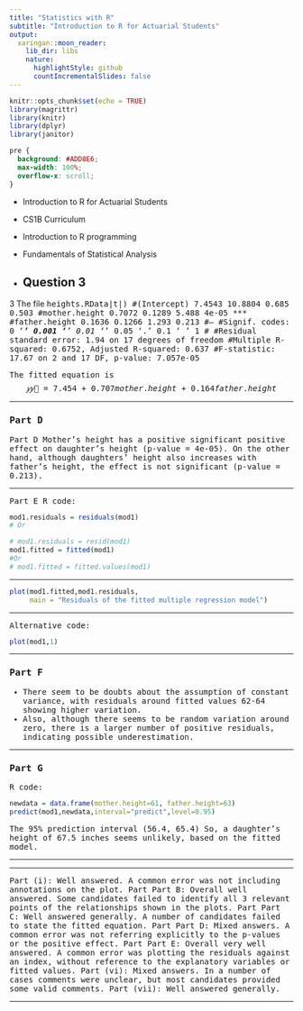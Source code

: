 ```yaml
---
title: "Statistics with R"
subtitle: "Introduction to R for Actuarial Students"
output:
  xaringan::moon_reader:
    lib_dir: libs
    nature:
      highlightStyle: github
      countIncrementalSlides: false
---
```


```r
knitr::opts_chunk$set(echo = TRUE)
library(magrittr)
library(knitr)
library(dplyr)
library(janitor)


```

```css
pre {
  background: #ADD8E6;
  max-width: 100%;
  overflow-x: scroll;
}
```

* Introduction to R for Actuarial Students

* CS1B Curriculum

* Introduction to R programming
* Fundamentals of Statistical Analysis

* Question 3
---


3 The file <tt>heights.RData</ttcontains an R data frame (heights) that consists of a 
random sample of heights of mothers (mother.height), fathers 
(father.height) and their daughters (daughter.height) in inches. 

#### Exercises

(i) Draw a scatterplot for each pair of data. 
Part B Comment on the relationships between the pairs of data by referring to the 
plots from part A. 
Part C Fit a multiple linear regression model with the daughters’ height as the 
response variable and mothers’ and fathers’ height as the explanatory 
variables. 


Your answer should show a summary of the output and the fitted 
equation. 

---
Part D Assess the effect of each explanatory variable on the dependent variable by 
referring to the R output from part C.  
Part E Plot the residuals of the model fitted in part Part C using a graph that is 
appropriate for checking if the estimated errors are independent of the 
explanatory variables. 
(vi) Comment on the fit of the model by referring to the plot from part Part E. 
A suggestion is made that when the mother’s height is 61 inches and the father’s 
height is 63 inches, their daughter’s height should be 67.5 inches. 
(vii) Comment on whether this claim is likely by using an appropriate 95% 
predictive interval of the daughter’s height based on the fitted model. 


---

Q3
(i) R code:

```r
load("heights.RData")
```

```r
plot(heights, main = "Scatterplot of the heights of the daughter, mother and father") 
```


---
Part B 

* The scatterplots suggest a (strong) positive and roughly linear relationship between mothers’ and daughters’ height. 
* The relationship between fathers’ and daughters’ height seems weaker 
* There is no association between mothers’ and fathers’ height. 

---
Part C R code:

```r
mod1 = lm(daughter.height ~ mother.height + father.height) 
summary(mod1)
```

---


#Residuals:
# Min 1Q Median 3Q Max
#-3.8805 -0.6942 0.5915 0.8651 3.3138
#
#Coefficients:
# Estimate Std. Error t value Pr(>|t|)
#(Intercept) 7.4543 10.8804 0.685 0.503
#mother.height 0.7072 0.1289 5.488 4e-05 ***
#father.height 0.1636 0.1266 1.293 0.213
#---
#Signif. codes: 0 ‘***’ 0.001 ‘**’ 0.01 ‘*’ 0.05 ‘.’ 0.1 ‘ ’ 1
#
#Residual standard error: 1.94 on 17 degrees of freedom
#Multiple R-squared: 0.6752, Adjusted R-squared: 0.637
#F-statistic: 17.67 on 2 and 17 DF, p-value: 7.057e-05 

The fitted equation is
$$𝑦𝑦􀷜=7.454+0.707 mother.height +0.164 father.height$$

---


### Part D
Part D Mother’s height has a positive 
significant positive effect on daughter’s height (p-value = 4e-05). 
On the other hand, although daughters’ height also increases with father’s height, 
the effect is not significant (p-value = 0.213). 

---

Part E R code:
```r
mod1.residuals = residuals(mod1)
# Or
```

```r
# mod1.residuals = resid(mod1)
mod1.fitted = fitted(mod1)
#Or
# mod1.fitted = fitted.values(mod1)
```

---

```r
plot(mod1.fitted,mod1.residuals, 
     main = "Residuals of the fitted multiple regression model") 
```

---

Alternative code: 

```r
plot(mod1,1)
```

---

### Part F

* There seem to be doubts about the assumption of constant variance, with residuals around fitted values 62-64 showing higher variation. 
* Also, although there seems to be random variation around zero, there is a larger number of positive residuals, indicating possible underestimation. 

---

### Part G

R code:

```r
newdata = data.frame(mother.height=61, father.height=63)
predict(mod1,newdata,interval="predict",level=0.95) 
```
The 95% prediction interval (56.4, 65.4) 
So, a daughter’s height of 67.5 inches seems unlikely, based on the fitted model. 

---

---


Part (i): Well answered. A common error was not including annotations on the plot.
Part Part B: Overall well answered. Some candidates failed to identify all 3 relevant points of the relationships shown in the plots.
Part Part C: Well answered generally. A number of candidates failed to state the fitted equation.
Part Part D: Mixed answers. A common error was not referring explicitly to the p-values or the positive effect.
Part Part E: Overall very well answered. A common error was plotting the residuals against an index, without reference to the explanatory variables or fitted values.
Part (vi): Mixed answers. In a number of cases comments were unclear, but most candidates provided some valid comments.
Part (vii): Well answered generally.

---